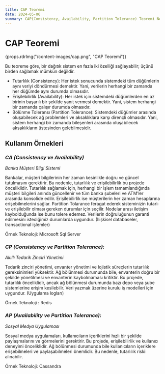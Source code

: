 ```yaml
---
title: CAP Teoremi
date: 2024-05-06
summary: CAP(Consistency, Availability, Partition Tolerance) Teoremi Nedir? CAP Teoreminin örneklerle açıklamaları. CA, CP ve AP sistemleri
---
```


# CAP Teoremi

{props.rdrImg("/content-images/cap.png", "CAP Teoremi")}

Bu teoreme göre, bir dağıtık sistem en fazla iki özelliği sağlayabilir; üçünü birden sağlamak mümkün değildir.
* Tutarlılık (Consistency): Her istek sonucunda sistemdeki tüm düğümlerin aynı veriyi döndürmesi demektir. Yani, verilerin herhangi bir zamanda her düğümde aynı durumda olmasıdır.
* Erişilebilirlik (Availability): Her istek için sistemdeki düğümlerden en az birinin başarılı bir şekilde yanıt vermesi demektir. Yani, sistem herhangi bir zamanda çalışır durumda olmasıdır.
* Bölünme Toleransı (Partition Tolerance): Sistemdeki düğümler arasında oluşabilecek ağ problemleri ve aksaklıklara karşı dirençli olmasıdır. Yani, sistem herhangi bir zamanda bileşenleri arasında oluşabilecek aksaklıkların üstesinden gelebilmesidir.

## Kullanım Örnekleri

### *CA (Consistency ve Availability)*
*Banka Müşteri Bilgi Sistemi*

Bankalar, müşteri bilgilerinin her zaman kesinlikle doğru ve güncel tutulmasını gerektirir. Bu nedenle, tutarlılık ve erişilebilirlik bu projede önceliklidir. Tutarlılık sağlamak için, herhangi bir işlem tamamlandığında müşteri bilgileri anında güncellenir ve tüm banka şubeleri ve ATM'ler arasında konsolide edilir. Erişilebilirlik ise müşterilerin her zaman hesaplarına erişebilmelerini sağlar.
Partition Tolarance feragat ederek sisteminizin tutarlı ve erişilebilir olması gereken durumlar için seçilir. Nodelar arası iletişim kaybolduğunda ise bunu tolere edemez.
Verilerin doğruluğunun garanti edilmesini istediğimiz durumlarda uygundur. (İlişkisel databaseler, transactional işlemler)

Örnek Teknoloji: Microsoft Sql Server

### *CP (Consistency ve Partition Tolerance):*
*Akıllı Tedarik Zinciri Yönetimi*

Tedarik zinciri yönetimi, envanter yönetimi ve lojistik süreçlerin tutarlılık gereksinimleri yüksektir. Ağ bölünmesi durumunda bile, envanterin doğru bir şekilde yönetilmesi ve envanterin kaybolmaması kritiktir. Bu projede, tutarlılık önceliklidir, ancak ağ bölünmesi durumunda bazı depo veya şube sistemlerine erişim kesilebilir.
Veri yazmak üzerine kurulu iş modelleri için uygundur. (Uygulama logları)

Örnek Teknoloji : Redis


### *AP (Availability ve Partition Tolerance):*
*Sosyal Medya Uygulaması*

Sosyal medya uygulamaları, kullanıcıların içeriklerini hızlı bir şekilde paylaşmalarını ve görmelerini gerektirir. Bu projede, erişilebilirlik ve kullanıcı deneyimi önceliklidir. Ağ bölünmesi durumunda bile kullanıcıların içeriklere erişebilmeleri ve paylaşabilmeleri önemlidir. Bu nedenle, tutarlılık riski alınabilir.

Örnek Teknoloji: Cassandra
